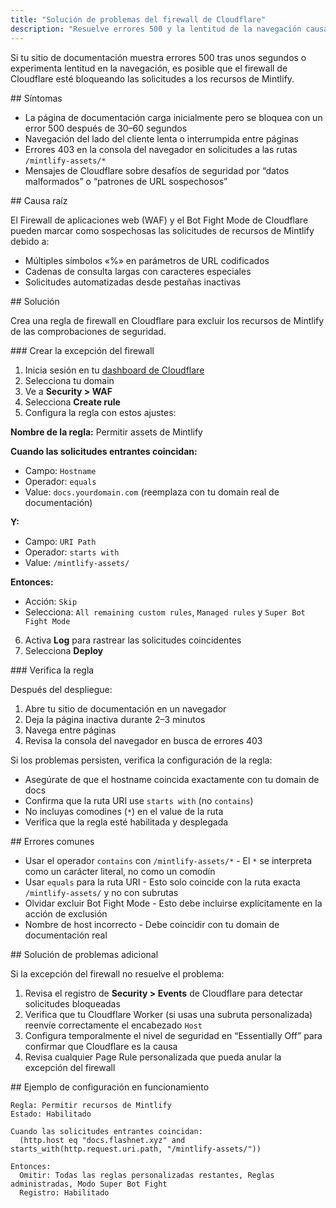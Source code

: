 ```yaml
---
title: "Solución de problemas del firewall de Cloudflare"
description: "Resuelve errores 500 y la lentitud de la navegación causados por Cloudflare al bloquear recursos de Mintlify"
---
```


Si tu sitio de documentación muestra errores 500 tras unos segundos o experimenta lentitud en la navegación, es posible que el firewall de Cloudflare esté bloqueando las solicitudes a los recursos de Mintlify.

<div id="symptoms">
  ## Síntomas
</div>

- La página de documentación carga inicialmente pero se bloquea con un error 500 después de 30–60 segundos
- Navegación del lado del cliente lenta o interrumpida entre páginas
- Errores 403 en la consola del navegador en solicitudes a las rutas `/mintlify-assets/*`
- Mensajes de Cloudflare sobre desafíos de seguridad por “datos malformados” o “patrones de URL sospechosos”

<div id="root-cause">
  ## Causa raíz
</div>

El Firewall de aplicaciones web (WAF) y el Bot Fight Mode de Cloudflare pueden marcar como sospechosas las solicitudes de recursos de Mintlify debido a:

- Múltiples símbolos «%» en parámetros de URL codificados
- Cadenas de consulta largas con caracteres especiales
- Solicitudes automatizadas desde pestañas inactivas

<div id="solution">
  ## Solución
</div>

Crea una regla de firewall en Cloudflare para excluir los recursos de Mintlify de las comprobaciones de seguridad.

<div id="create-the-firewall-exception">
  ### Crear la excepción del firewall
</div>

1. Inicia sesión en tu [dashboard de Cloudflare](https://dash.cloudflare.com/)
2. Selecciona tu domain
3. Ve a **Security > WAF**
4. Selecciona **Create rule**
5. Configura la regla con estos ajustes:

**Nombre de la regla:** Permitir assets de Mintlify

**Cuando las solicitudes entrantes coincidan:**

- Campo: `Hostname`
- Operador: `equals`
- Value: `docs.yourdomain.com` (reemplaza con tu domain real de documentación)

**Y:**

- Campo: `URI Path`
- Operador: `starts with`
- Value: `/mintlify-assets/`

**Entonces:**

- Acción: `Skip`
- Selecciona: `All remaining custom rules`, `Managed rules` y `Super Bot Fight Mode`

6. Activa **Log** para rastrear las solicitudes coincidentes
7. Selecciona **Deploy**

<div id="verify-the-rule">
  ### Verifica la regla
</div>

Después del despliegue:

1. Abre tu sitio de documentación en un navegador
2. Deja la página inactiva durante 2–3 minutos
3. Navega entre páginas
4. Revisa la consola del navegador en busca de errores 403

Si los problemas persisten, verifica la configuración de la regla:

- Asegúrate de que el hostname coincida exactamente con tu domain de docs
- Confirma que la ruta URI use `starts with` (no `contains`)
- No incluyas comodines (`*`) en el value de la ruta
- Verifica que la regla esté habilitada y desplegada

<div id="common-mistakes">
  ## Errores comunes
</div>

- Usar el operador `contains` con `/mintlify-assets/*` - El `*` se interpreta como un carácter literal, no como un comodín
- Usar `equals` para la ruta URI - Esto solo coincide con la ruta exacta `/mintlify-assets/` y no con subrutas
- Olvidar excluir Bot Fight Mode - Esto debe incluirse explícitamente en la acción de exclusión
- Nombre de host incorrecto - Debe coincidir con tu domain de documentación real

<div id="additional-troubleshooting">
  ## Solución de problemas adicional
</div>

Si la excepción del firewall no resuelve el problema:

1. Revisa el registro de **Security > Events** de Cloudflare para detectar solicitudes bloqueadas
2. Verifica que tu Cloudflare Worker (si usas una subruta personalizada) reenvíe correctamente el encabezado `Host`
3. Configura temporalmente el nivel de seguridad en “Essentially Off” para confirmar que Cloudflare es la causa
4. Revisa cualquier Page Rule personalizada que pueda anular la excepción del firewall

<div id="example-working-configuration">
  ## Ejemplo de configuración en funcionamiento
</div>

```
Regla: Permitir recursos de Mintlify
Estado: Habilitado

Cuando las solicitudes entrantes coincidan:
  (http.host eq "docs.flashnet.xyz" and starts_with(http.request.uri.path, "/mintlify-assets/"))

Entonces:
  Omitir: Todas las reglas personalizadas restantes, Reglas administradas, Modo Super Bot Fight
  Registro: Habilitado
```
